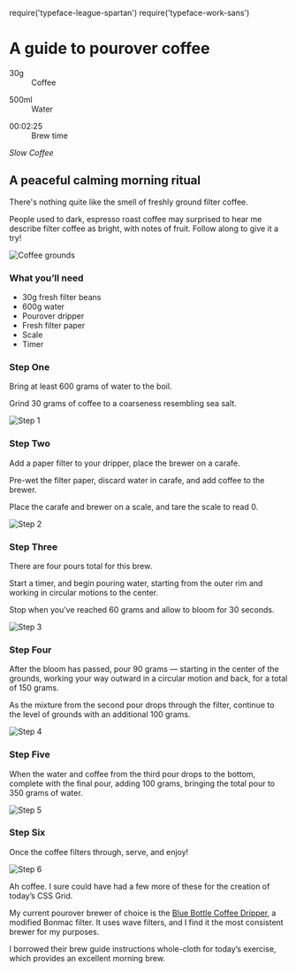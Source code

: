 require('typeface-league-spartan')
require('typeface-work-sans')

<Metatags
  title="Coffee brewing guide | May 13 | CSS Grid a day"
  description="An example of using CSS grid every day, from May 1–31st, 2019."
  thumbnail="https://cssgrid31.brett.cool/opengraph/may-13.png"
  url="https://cssgrid31.brett.cool"
  pathname="/may-13"
/>



<div className={Layout.page}>
  <div className={Layout.billboard}>
    <h1>A guide to pourover coffee</h1>
    <div className={Layout.summary}>
      <dl>
        <dt>30g</dt>
        <dd>Coffee</dd>
      </dl>
      <dl>
        <dt>500ml</dt>
        <dd>Water</dd>
      </dl>
      <dl>
        <dt>00:02:25</dt>
        <dd>Brew time</dd>
      </dl>
    </div>
  </div>
  <div className={Layout.introduction}>
    <div className={Layout.leading}>
      <em>Slow Coffee</em>
      <h2>A peaceful calming morning ritual</h2>
    </div>
    <div className={Layout.description}>
      <p>There's nothing quite like the smell of freshly ground filter coffee.</p>
      <p>People used to dark, espresso roast coffee may surprised to hear me describe filter coffee as bright, with notes of fruit. Follow along to give it a try!</p>
    </div>
    <div className={Layout.recipeImg}>
      <img src={recipeImg} alt="Coffee grounds"/>
    </div>
    <div className={Layout.recipe}>
      <h3>What you’ll need</h3>
      <ul className={Layout.checklist}>
        <li>30g fresh filter beans</li>
        <li>600g water</li>
        <li>Pourover dripper</li>
        <li>Fresh filter paper</li>
        <li>Scale</li>
        <li>Timer</li>
      </ul>
    </div>
  </div>
  <div className={Layout.stepOdd}>
    <div className={Layout.step_description}>
      <h3>Step One</h3>
      <p>Bring at least 600 grams of water to the boil.</p>
      <p>Grind 30 grams of coffee to a coarseness resembling sea salt.</p>
    </div>
    <div className={Layout.step_image}>
      <img src={stepOneImg} alt="Step 1"/>
    </div>
  </div>
  <div className={Layout.stepEven}>
    <div className={Layout.step_description}>
      <h3>Step Two</h3>
      <p>Add a paper filter to your dripper, place the brewer on a carafe.</p>
      <p>Pre-wet the filter paper, discard water in carafe, and add coffee to the brewer.</p>
      <p>Place the carafe and brewer on a scale, and tare the scale to read 0.</p>
    </div>
    <div className={Layout.step_image}>
      <img src={stepTwoImg} alt="Step 2"/>
    </div>
  </div>
  <div className={Layout.stepOdd}>
    <div className={Layout.step_description}>
      <h3>Step Three</h3>
      <p>There are four pours total for this brew.</p>
      <p>Start a timer, and begin pouring water, starting from the outer rim and working in circular motions to the center.</p>
      <p>Stop when you’ve reached 60 grams and allow to bloom for 30 seconds.</p>
    </div>
    <div className={Layout.step_image}>
      <img src={stepThreeImg} alt="Step 3"/>
    </div>
  </div>
  <div className={Layout.stepEven}>
    <div className={Layout.step_description}>
      <h3>Step Four</h3>
      <p>After the bloom has passed, pour 90 grams — starting in the center of the grounds, working your way outward in a circular motion and back, for a total of 150 grams.</p>
      <p>As the mixture from the second pour drops through the filter, continue to the level of grounds with an additional 100 grams.</p>
    </div>
    <div className={Layout.step_image}>
      <img src={stepFourImg} alt="Step 4"/>
    </div>
  </div>
  <div className={Layout.stepOdd}>
    <div className={Layout.step_description}>
      <h3>Step Five</h3>
      <p>When the water and coffee from the third pour drops to the bottom, complete with the final pour, adding 100 grams, bringing the total pour to 350 grams of water.</p>
    </div>
    <div className={Layout.step_image}>
      <img src={stepFiveImg} alt="Step 5"/>
    </div>
  </div>
  <div className={Layout.stepEven}>
    <div className={Layout.step_description}>
      <h3>Step Six</h3>
      <p>Once the coffee filters through, serve, and enjoy!</p>
    </div>
    <div className={Layout.step_image}>
      <img src={stepSixImg} alt="Step 6"/>
    </div>
  </div>
</div>

<Footer date={13} prev={true}>

Ah coffee. I sure could have had a few more of these for the creation of today’s CSS Grid.

My current pourover brewer of choice is the [Blue Bottle Coffee Dripper][b], a modified Bonmac filter. It uses wave filters, and I find it the most consistent brewer for my purposes.

I borrowed their brew guide instructions whole-cloth for today’s exercise, which provides an excellent morning brew.

[b]: https://bluebottlecoffee.com/store/blue-bottle-coffee-dripper

</Footer>
